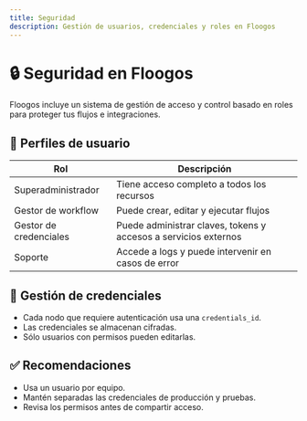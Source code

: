 ```yaml
---
title: Seguridad
description: Gestión de usuarios, credenciales y roles en Floogos
---
```



# 🔒 Seguridad en Floogos

Floogos incluye un sistema de gestión de acceso y control basado en roles para proteger tus flujos e integraciones.

## 👥 Perfiles de usuario

| Rol                | Descripción                                                |
|--------------------|------------------------------------------------------------|
| Superadministrador | Tiene acceso completo a todos los recursos                 |
| Gestor de workflow | Puede crear, editar y ejecutar flujos                      |
| Gestor de credenciales | Puede administrar claves, tokens y accesos a servicios externos |
| Soporte            | Accede a logs y puede intervenir en casos de error         |

## 🔐 Gestión de credenciales
- Cada nodo que requiere autenticación usa una `credentials_id`.
- Las credenciales se almacenan cifradas.
- Sólo usuarios con permisos pueden editarlas.

## ✅ Recomendaciones
- Usa un usuario por equipo.
- Mantén separadas las credenciales de producción y pruebas.
- Revisa los permisos antes de compartir acceso.